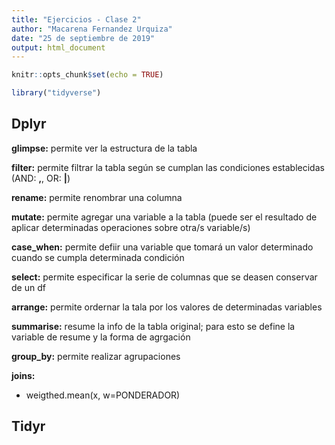 ```yaml
---
title: "Ejercicios - Clase 2"
author: "Macarena Fernandez Urquiza"
date: "25 de septiembre de 2019"
output: html_document
---
```


```r
knitr::opts_chunk$set(echo = TRUE)
```

```r
library("tidyverse")
```

## Dplyr

**glimpse:** permite ver la estructura de la tabla

**filter:** permite filtrar la tabla según se cumplan las condiciones establecidas (AND: **,**, OR: **|**)

**rename:** permite renombrar una columna

**mutate:** permite agregar una variable a la tabla (puede ser el resultado de aplicar determinadas operaciones sobre otra/s variable/s)

**case_when:** permite defiir una variable que tomará un valor determinado cuando se cumpla determinada condición

**select:** permite especificar la serie de columnas que se deasen conservar de un df

**arrange:** permite ordernar la tala por los valores de determinadas variables

**summarise:** resume la info de la tabla original; para esto se define la variable de resume  y la forma de agrgación

**group_by:** permite realizar agrupaciones

**joins:**

 - weigthed.mean(x, w=PONDERADOR)
 
## Tidyr

```r

```

```r

```

```r

```

```r

```

```r

```

```r

```

```r

```

